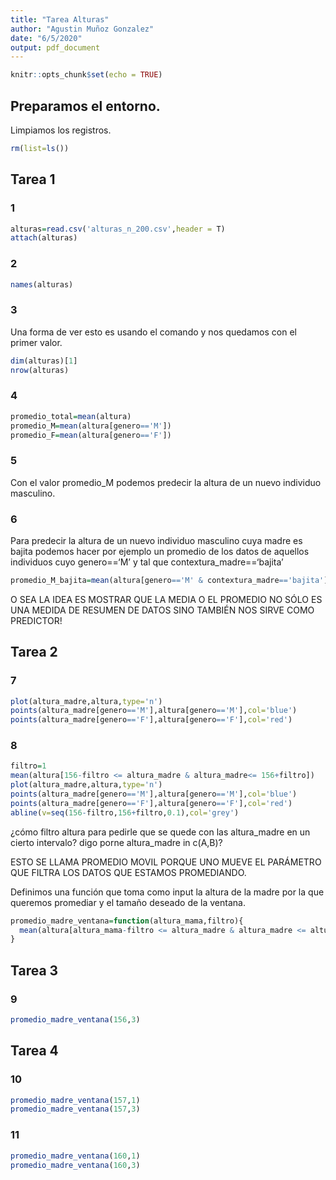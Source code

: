 ```yaml
---
title: "Tarea Alturas"
author: "Agustin Muñoz Gonzalez"
date: "6/5/2020"
output: pdf_document
---
```


```r
knitr::opts_chunk$set(echo = TRUE)
```

## Preparamos el entorno.

Limpiamos los registros.

```r
rm(list=ls())
```

## Tarea 1

### 1

```r
alturas=read.csv('alturas_n_200.csv',header = T)
attach(alturas)
```

\clearpage

### 2

```r
names(alturas)
```


### 3
Una forma de ver esto es usando el comando \textit{dim} y nos quedamos con el primer valor.

```r
dim(alturas)[1]
nrow(alturas)
```

\clearpage

### 4

```r
promedio_total=mean(altura)
promedio_M=mean(altura[genero=='M'])
promedio_F=mean(altura[genero=='F'])
```

\clearpage

### 5
Con el valor promedio_M podemos predecir la altura de un nuevo individuo masculino.

\clearpage

### 6
Para predecir la altura de un nuevo individuo masculino cuya madre es bajita podemos hacer por ejemplo un promedio de los datos de aquellos individuos cuyo genero=='M' y tal que contextura_madre=='bajita'

```r
promedio_M_bajita=mean(altura[genero=='M' & contextura_madre=='bajita'])
```

O SEA LA IDEA ES MOSTRAR QUE LA MEDIA O EL PROMEDIO NO SÓLO ES UNA MEDIDA DE RESUMEN DE DATOS SINO TAMBIÉN NOS SIRVE COMO PREDICTOR!

\clearpage

## Tarea 2

### 7

```r
plot(altura_madre,altura,type='n')
points(altura_madre[genero=='M'],altura[genero=='M'],col='blue')
points(altura_madre[genero=='F'],altura[genero=='F'],col='red')
```

\clearpage

### 8

```r
filtro=1
mean(altura[156-filtro <= altura_madre & altura_madre<= 156+filtro])
plot(altura_madre,altura,type='n')
points(altura_madre[genero=='M'],altura[genero=='M'],col='blue')
points(altura_madre[genero=='F'],altura[genero=='F'],col='red')
abline(v=seq(156-filtro,156+filtro,0.1),col='grey')
```
¿cómo filtro altura para pedirle que se quede con las altura_madre en un cierto intervalo? digo porne altura_madre in c(A,B)?

ESTO SE LLAMA PROMEDIO MOVIL PORQUE UNO MUEVE EL PARÁMETRO QUE FILTRA LOS DATOS QUE ESTAMOS PROMEDIANDO.

Definimos una función que toma como input la altura de la madre por la que queremos promediar y el tamaño deseado de la ventana.

```r
promedio_madre_ventana=function(altura_mama,filtro){
  mean(altura[altura_mama-filtro <= altura_madre & altura_madre <= altura_mama+filtro])
}
```

\clearpage

## Tarea 3

### 9

```r
promedio_madre_ventana(156,3)
```

\clearpage

## Tarea 4

### 10

```r
promedio_madre_ventana(157,1)
promedio_madre_ventana(157,3)
```

\clearpage

### 11

```r
promedio_madre_ventana(160,1)
promedio_madre_ventana(160,3)
```

